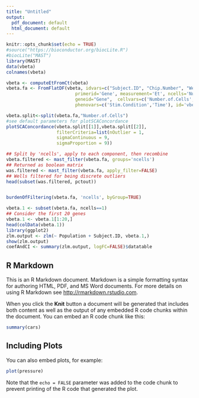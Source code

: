 ```yaml
---
title: "Untitled"
output:
  pdf_document: default
  html_document: default
---
```


```r
knitr::opts_chunk$set(echo = TRUE)
#source("https://bioconductor.org/biocLite.R")
#biocLite("MAST")
library(MAST)
data(vbeta)
colnames(vbeta)

vbeta <- computeEtFromCt(vbeta)
vbeta.fa <- FromFlatDF(vbeta, idvars=c("Subject.ID", "Chip.Number", "Well"),
                          primerid='Gene', measurement='Et', ncells='Number.of.Cells',
                          geneid="Gene",  cellvars=c('Number.of.Cells', 'Population'),
                          phenovars=c('Stim.Condition','Time'), id='vbeta all', class='FluidigmAssay')

vbeta.split<-split(vbeta.fa,"Number.of.Cells")
#see default parameters for plotSCAConcordance
plotSCAConcordance(vbeta.split[[1]],vbeta.split[[2]],
                   filterCriteria=list(nOutlier = 1,
                   sigmaContinuous = 9,
                   sigmaProportion = 9))

## Split by 'ncells', apply to each component, then recombine
vbeta.filtered <- mast_filter(vbeta.fa, groups='ncells')
## Returned as boolean matrix
was.filtered <- mast_filter(vbeta.fa, apply_filter=FALSE)
## Wells filtered for being discrete outliers
head(subset(was.filtered, pctout))


burdenOfFiltering(vbeta.fa, 'ncells', byGroup=TRUE)
```
```r
vbeta.1 <- subset(vbeta.fa, ncells==1)
## Consider the first 20 genes
vbeta.1 <- vbeta.1[1:20,] 
head(colData(vbeta.1))
library(ggplot2)
zlm.output <- zlm(~ Population + Subject.ID, vbeta.1,)
show(zlm.output)
coefAndCI <- summary(zlm.output, logFC=FALSE)$datatable
```
## R Markdown

This is an R Markdown document. Markdown is a simple formatting syntax for authoring HTML, PDF, and MS Word documents. For more details on using R Markdown see <http://rmarkdown.rstudio.com>.

When you click the **Knit** button a document will be generated that includes both content as well as the output of any embedded R code chunks within the document. You can embed an R code chunk like this:

```r
summary(cars)
```

## Including Plots

You can also embed plots, for example:

```r
plot(pressure)
```

Note that the `echo = FALSE` parameter was added to the code chunk to prevent printing of the R code that generated the plot.
